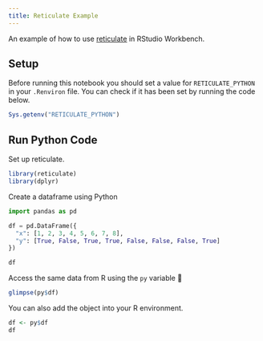 ```yaml
---
title: Reticulate Example
---
```


An example of how to use [reticulate](https://rstudio.github.io/reticulate/) in RStudio Workbench. 

## Setup

Before running this notebook you should set a value for `RETICULATE_PYTHON` in your `.Renviron` file. You can check if it has been set by running the code below.

```r
Sys.getenv("RETICULATE_PYTHON")
```

## Run Python Code

Set up reticulate.

```r
library(reticulate)
library(dplyr)
```

Create a dataframe using Python

```python
import pandas as pd

df = pd.DataFrame({
  "x": [1, 2, 3, 4, 5, 6, 7, 8],
  "y": [True, False, True, True, False, False, False, True]
})

df
```

Access the same data from R using the `py` variable 🤯

```r
glimpse(py$df)
```

You can also add the object into your R environment.

```r
df <- py$df
df
```

